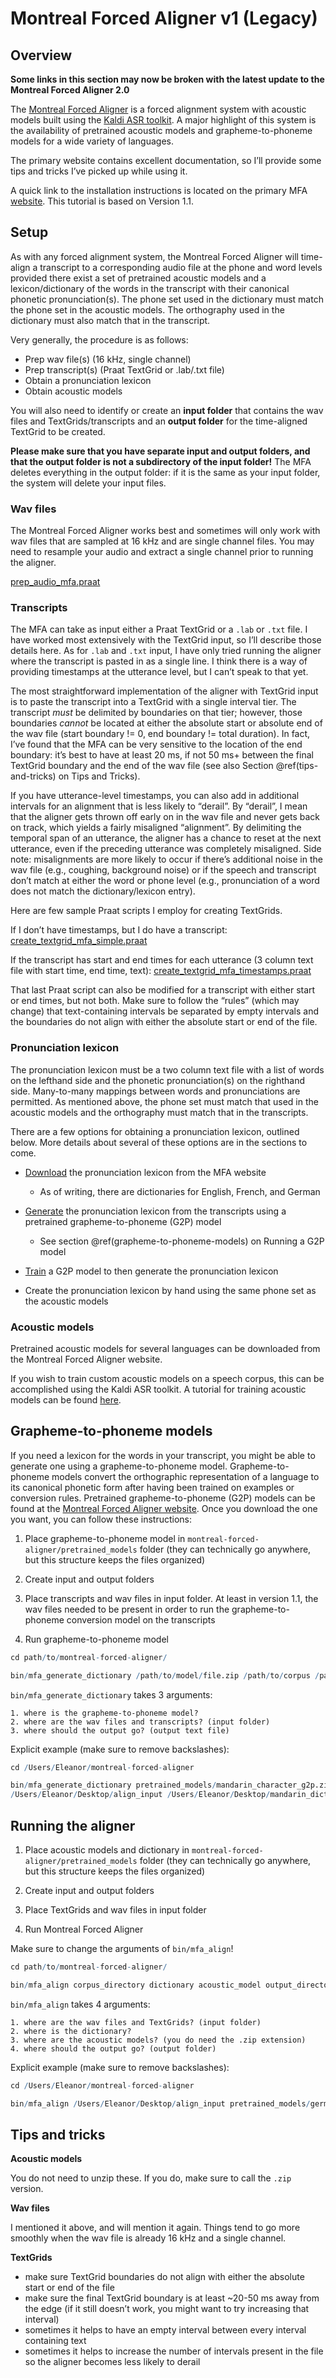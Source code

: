 # Montreal Forced Aligner v1 (Legacy)

## Overview

**Some links in this section may now be broken with the latest update to the Montreal Forced Aligner 2.0**

The [Montreal Forced Aligner](https://montreal-forced-aligner.readthedocs.io/en/latest/introduction.html){target="_blank"} is a forced alignment system with acoustic models built using the [Kaldi ASR toolkit](https://eleanorchodroff.com/tutorial/kaldi/introduction.html){target="_blank"}. A major highlight of this system is the availability of pretrained acoustic models and grapheme-to-phoneme models for a wide variety of languages. 

The primary website contains excellent documentation, so I'll provide some tips and tricks I've picked up while using it.

A quick link to the installation instructions is located on the primary MFA [website](https://montreal-forced-aligner.readthedocs.io/en/latest/installation.html){target="_blank"}. This tutorial is based on Version 1.1.

## Setup
As with any forced alignment system, the Montreal Forced Aligner will time-align a transcript to a corresponding audio file at the phone and word levels provided there exist a set of pretrained acoustic models and a lexicon/dictionary of the words in the transcript with their canonical phonetic pronunciation(s). The phone set used in the dictionary must match the phone set in the acoustic models. The orthography used in the dictionary must also match that in the transcript.

Very generally, the procedure is as follows: 

* Prep wav file(s) (16 kHz, single channel)
* Prep transcript(s) (Praat TextGrid or .lab/.txt file)
* Obtain a pronunciation lexicon
* Obtain acoustic models

You will also need to identify or create an **input folder** that contains the wav files and TextGrids/transcripts and an **output folder** for the time-aligned TextGrid to be created. 

**Please make sure that you have separate input and output folders, and that the output folder is not a subdirectory of the input folder!** The MFA deletes everything in the output folder: if it is the same as your input folder, the system will delete your input files.

### Wav files
The Montreal Forced Aligner works best and sometimes will only work with wav files that are sampled at 16 kHz and are single channel files. You may need to resample your audio and extract a single channel prior to running the aligner.

[prep_audio_mfa.praat](https://www.eleanorchodroff.com/tutorial/scripts/prep_audio_mfa.praat){target="_blank"}

### Transcripts
The MFA can take as input either a Praat TextGrid or a `.lab` or `.txt` file. I have worked most extensively with the TextGrid input, so I'll describe those details here. As for `.lab` and `.txt` input, I have only tried running the aligner where the transcript is pasted in as a single line. I think there is a way of providing timestamps at the utterance level, but I can't speak to that yet. 

The most straightforward implementation of the aligner with TextGrid input is to paste the transcript into a TextGrid with a single interval tier. The transcript *must* be delimited by boundaries on that tier; however, those boundaries *cannot* be located at either the absolute start or absolute end of the wav file (start boundary != 0, end boundary != total duration). In fact, I've found that the MFA can be very sensitive to the location of the end boundary: it's best to have at least 20 ms, if not 50 ms+ between the final TextGrid boundary and the end of the wav file (see also Section \@ref(tips-and-tricks) on Tips and Tricks).

If you have utterance-level timestamps, you can also add in additional intervals for an alignment that is less likely to "derail". By "derail", I mean that the aligner gets thrown off early on in the wav file and never gets back on track, which yields a fairly misaligned "alignment". By delimiting the temporal span of an utterance, the aligner has a chance to reset at the next utterance, even if the preceding utterance was completely misaligned. Side note: misalignments are more likely to occur if there's additional noise in the wav file (e.g., coughing, background noise) or if the speech and transcript don't match at either the word or phone level (e.g., pronunciation of a word does not match the dictionary/lexicon entry). 

Here are few sample Praat scripts I employ for creating TextGrids.

If I don't have timestamps, but I do have a transcript:
[create_textgrid_mfa_simple.praat](https://www.eleanorchodroff.com/tutorial/scripts/create_textgrid_mfa_simple.praat){target="_blank"}

If the transcript has start and end times for each utterance (3 column text file with start time, end time, text): 
[create_textgrid_mfa_timestamps.praat](https://www.eleanorchodroff.com/tutorial/scripts/create_textgrid_mfa_timestamps.praat){target="_blank"}

That last Praat script can also be modified for a transcript with either start or end times, but not both. Make sure to follow the "rules" (which may change) that text-containing intervals be separated by empty intervals and the boundaries do not align with either the absolute start or end of the file.

### Pronunciation lexicon

The pronunciation lexicon must be a two column text file with a list of words on the lefthand side and the phonetic pronunciation(s) on the righthand side. Many-to-many mappings between words and pronunciations are permitted. As mentioned above, the phone set must match that used in the acoustic models and the orthography must match that in the transcripts.

There are a few options for obtaining a pronunciation lexicon, outlined below. More details about several of these options are in the sections to come.

* [Download](https://montreal-forced-aligner.readthedocs.io/en/latest/pretrained_models.html){target="_blank"} the pronunciation lexicon from the MFA website 
    + As of writing, there are dictionaries for English, French, and German

* [Generate](https://montreal-forced-aligner.readthedocs.io/en/latest/pretrained_models.html){target="_blank"} the pronunciation lexicon from the transcripts using a pretrained grapheme-to-phoneme (G2P) model
    + See section \@ref(grapheme-to-phoneme-models) on Running a G2P model

* [Train](https://montreal-forced-aligner.readthedocs.io/en/latest/g2p_model_training.html){target="_blank"} a G2P model to then generate the pronunciation lexicon

* Create the pronunciation lexicon by hand using the same phone set as the acoustic models

### Acoustic models

Pretrained acoustic models for several languages can be downloaded from the Montreal Forced Aligner website. 

If you wish to train custom acoustic models on a speech corpus, this can be accomplished using the Kaldi ASR toolkit. A tutorial for training acoustic models can be found [here](https://eleanorchodroff.com/tutorial/kaldi/introduction.html){target="_blank"}.

## Grapheme-to-phoneme models
If you need a lexicon for the words in your transcript, you might be able to generate one using a grapheme-to-phoneme model. Grapheme-to-phoneme models convert the orthographic representation of a language to its canonical phonetic form after having been trained on examples or conversion rules. Pretrained grapheme-to-phoneme (G2P) models can be found at the [Montreal Forced Aligner website](https://montreal-forced-aligner.readthedocs.io/en/latest/pretrained_models.html#pretrained-g2p-models){target="_blank"}. Once you download the one you want, you can follow these instructions: 

1. Place grapheme-to-phoneme model in `montreal-forced-aligner/pretrained_models` folder (they can technically go anywhere, but this structure keeps the files organized)

2. Create input and output folders 

3. Place transcripts and wav files in input folder. At least in version 1.1, the wav files needed to be present in order to run the grapheme-to-phoneme conversion model on the transcripts

4. Run grapheme-to-phoneme model

``` r
cd path/to/montreal-forced-aligner/

bin/mfa_generate_dictionary /path/to/model/file.zip /path/to/corpus /path/to/save.txt
```

`bin/mfa_generate_dictionary` takes 3 arguments: 

    1. where is the grapheme-to-phoneme model?  
    2. where are the wav files and transcripts? (input folder)  
    3. where should the output go? (output text file)
    
    
Explicit example (make sure to remove backslashes):
```r
cd /Users/Eleanor/montreal-forced-aligner

bin/mfa_generate_dictionary pretrained_models/mandarin_character_g2p.zip \
/Users/Eleanor/Desktop/align_input /Users/Eleanor/Desktop/mandarin_dict.txt
```

## Running the aligner
1. Place acoustic models and dictionary in `montreal-forced-aligner/pretrained_models` folder (they can technically go anywhere, but this structure keeps the files organized)

2. Create input and output folders

3. Place TextGrids and wav files in input folder

4. Run Montreal Forced Aligner


Make sure to change the arguments of `bin/mfa_align`!

```r
cd path/to/montreal-forced-aligner/

bin/mfa_align corpus_directory dictionary acoustic_model output_directory
```

`bin/mfa_align` takes 4 arguments: 
    
    1. where are the wav files and TextGrids? (input folder)  
    2. where is the dictionary?  
    3. where are the acoustic models? (you do need the .zip extension)  
    4. where should the output go? (output folder)  

Explicit example (make sure to remove backslashes):
```r
cd /Users/Eleanor/montreal-forced-aligner

bin/mfa_align /Users/Eleanor/Desktop/align_input pretrained_models/german_dictionary.txt \ pretrained_models/german.zip /Users/Eleanor/Desktop/align_output
```
## Tips and tricks

**Acoustic models**

You do not need to unzip these. If you do, make sure to call the `.zip` version.

**Wav files**

I mentioned it above, and will mention it again. Things tend to go more smoothly when the wav file is already 16 kHz and a single channel.

**TextGrids**

* make sure TextGrid boundaries do not align with either the absolute start or end of the file  
* make sure the final TextGrid boundary is at least ~20-50 ms away from the edge (if it still doesn't work, you might want to try increasing that interval)
* sometimes it helps to have an empty interval between every interval containing text  
* sometimes it helps to increase the number of intervals present in the file so the aligner becomes less likely to derail
 